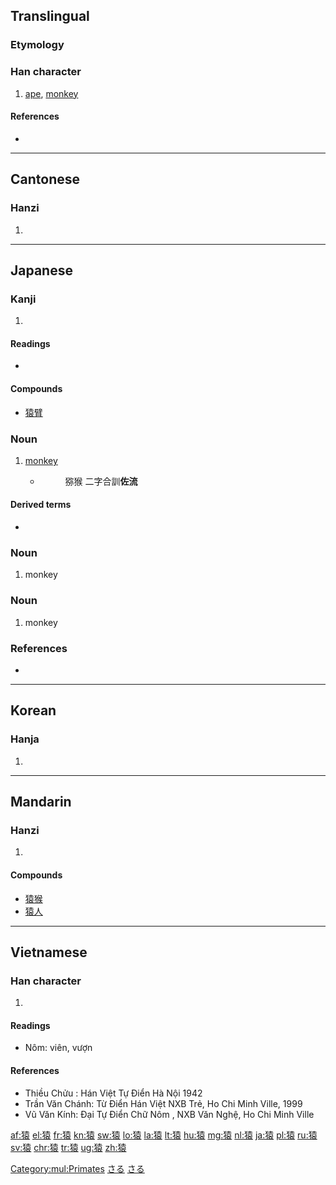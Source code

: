 {{also|猨}}
==Translingual==

===Etymology===
{{Han compound|犬|alt1=犭|袁|ls=psc|c1=s|c2=p}}

===Han character===
{{Han char|rn=94|rad=犬|as=10|sn=13|four=4423<sub>2</sub>|canj=大竹土口女 (KHGRV)|ids=⿰[[犭]][[袁]]}}

# [[ape]], [[monkey]]

====References====
* {{Han ref|kx=0716.190|dkj=20584|dj=1128.090|hdz=21361.150|uh=733F|ud=29503|bh=B7E1|bd=47073}}

[[Category:mul:Primates]]

----

==Cantonese==

===Hanzi===
{{yue-hanzi|jyut=jyun4|y=yun4}}

# {{defn|lang=yue|sort=犬10}}

----

==Japanese==

===Kanji===
{{ja-kanji|grade=c|rs=犬10}}

# {{defn|lang=ja|sort=犬10}}

====Readings====
* {{ja-readings|on=[[えん]] ([[en]]), [[おん]] ([[on]])|kun=[[さる]] ([[saru]])}}

====Compounds====
* [[猿臂]]

===Noun===
{{ja-noun|さる}}

# [[monkey]]
#* {{RQ:Konkōmyō Saishōōkyō Ongi|10 (back)}}
#*: 猕猴 二字合訓'''佐流'''

====Derived terms====
* {{ja-r|猿も木から落ちる|さる も き から おちる}}

===Noun===
{{ja-noun|まし}}

# {{context|archaic|lang=ja|sort=まし}} monkey

===Noun===
{{ja-noun|ましら}}

# {{context|archaic|lang=ja|sort=ましら}} monkey

===References===
* {{R:Konkōmyō Saishōōkyō Ongi}}

[[Category:1000 Japanese basic words|さる]]
[[Category:ja:Primates|さる]]

----

==Korean==

===Hanja===
{{ko-hanja|hangeul=원|eumhun=|rv=won|mr=wŏn|y=wen}}

# {{defn|lang=ko|sort=犬10}}

----

==Mandarin==

===Hanzi===
{{cmn-hanzi|pin=[[yuán]] ([[yuan2]])|wg=yüan<sup>2</sup>}}

# {{defn|lang=cmn|sort=犬10}}

====Compounds====
* [[猿猴]]
* [[猿人]]

----

==Vietnamese==

===Han character===
{{vi-hantu|[[viên]], [[vượn]], [[ươi]]|rs=犬10}}

# {{defn|lang=vi|sort=犬10}}

====Readings====
* Nôm: viên, vượn

====References====
* Thiều Chửu : Hán Việt Tự Điển  Hà Nội 1942
* Trần Văn Chánh: Từ Điển Hán Việt NXB Trẻ, Ho Chi Minh Ville, 1999
* Vũ Văn Kính: Đại Tự Điển Chữ Nôm , NXB Văn Nghệ, Ho Chi Minh Ville

[[af:猿]]
[[el:猿]]
[[fr:猿]]
[[kn:猿]]
[[sw:猿]]
[[lo:猿]]
[[la:猿]]
[[lt:猿]]
[[hu:猿]]
[[mg:猿]]
[[nl:猿]]
[[ja:猿]]
[[pl:猿]]
[[ru:猿]]
[[sv:猿]]
[[chr:猿]]
[[tr:猿]]
[[ug:猿]]
[[zh:猿]]